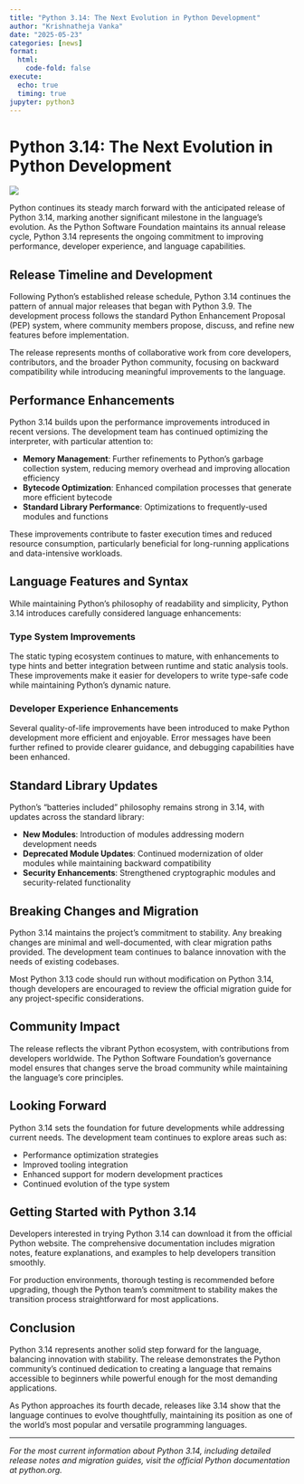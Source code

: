 ```yaml
---
title: "Python 3.14: The Next Evolution in Python Development"
author: "Krishnatheja Vanka"
date: "2025-05-23"
categories: [news]
format:
  html:
    code-fold: false
execute:
  echo: true
  timing: true
jupyter: python3
---
```


# Python 3.14: The Next Evolution in Python Development

![](pythonpi.jpg)

Python continues its steady march forward with the anticipated release of Python 3.14, marking another significant milestone in the language's evolution. As the Python Software Foundation maintains its annual release cycle, Python 3.14 represents the ongoing commitment to improving performance, developer experience, and language capabilities.

## Release Timeline and Development

Following Python's established release schedule, Python 3.14 continues the pattern of annual major releases that began with Python 3.9. The development process follows the standard Python Enhancement Proposal (PEP) system, where community members propose, discuss, and refine new features before implementation.

The release represents months of collaborative work from core developers, contributors, and the broader Python community, focusing on backward compatibility while introducing meaningful improvements to the language.

## Performance Enhancements

Python 3.14 builds upon the performance improvements introduced in recent versions. The development team has continued optimizing the interpreter, with particular attention to:

- **Memory Management**: Further refinements to Python's garbage collection system, reducing memory overhead and improving allocation efficiency
- **Bytecode Optimization**: Enhanced compilation processes that generate more efficient bytecode
- **Standard Library Performance**: Optimizations to frequently-used modules and functions

These improvements contribute to faster execution times and reduced resource consumption, particularly beneficial for long-running applications and data-intensive workloads.

## Language Features and Syntax

While maintaining Python's philosophy of readability and simplicity, Python 3.14 introduces carefully considered language enhancements:

### Type System Improvements

The static typing ecosystem continues to mature, with enhancements to type hints and better integration between runtime and static analysis tools. These improvements make it easier for developers to write type-safe code while maintaining Python's dynamic nature.

### Developer Experience Enhancements

Several quality-of-life improvements have been introduced to make Python development more efficient and enjoyable. Error messages have been further refined to provide clearer guidance, and debugging capabilities have been enhanced.

## Standard Library Updates

Python's "batteries included" philosophy remains strong in 3.14, with updates across the standard library:

- **New Modules**: Introduction of modules addressing modern development needs
- **Deprecated Module Updates**: Continued modernization of older modules while maintaining backward compatibility
- **Security Enhancements**: Strengthened cryptographic modules and security-related functionality

## Breaking Changes and Migration

Python 3.14 maintains the project's commitment to stability. Any breaking changes are minimal and well-documented, with clear migration paths provided. The development team continues to balance innovation with the needs of existing codebases.

Most Python 3.13 code should run without modification on Python 3.14, though developers are encouraged to review the official migration guide for any project-specific considerations.

## Community Impact

The release reflects the vibrant Python ecosystem, with contributions from developers worldwide. The Python Software Foundation's governance model ensures that changes serve the broad community while maintaining the language's core principles.

## Looking Forward

Python 3.14 sets the foundation for future developments while addressing current needs. The development team continues to explore areas such as:

- Performance optimization strategies
- Improved tooling integration
- Enhanced support for modern development practices
- Continued evolution of the type system

## Getting Started with Python 3.14

Developers interested in trying Python 3.14 can download it from the official Python website. The comprehensive documentation includes migration notes, feature explanations, and examples to help developers transition smoothly.

For production environments, thorough testing is recommended before upgrading, though the Python team's commitment to stability makes the transition process straightforward for most applications.

## Conclusion

Python 3.14 represents another solid step forward for the language, balancing innovation with stability. The release demonstrates the Python community's continued dedication to creating a language that remains accessible to beginners while powerful enough for the most demanding applications.

As Python approaches its fourth decade, releases like 3.14 show that the language continues to evolve thoughtfully, maintaining its position as one of the world's most popular and versatile programming languages.

---

*For the most current information about Python 3.14, including detailed release notes and migration guides, visit the official Python documentation at python.org.*